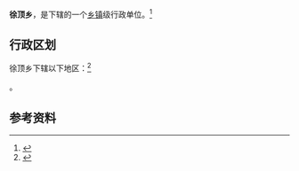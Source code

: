 {{中国乡级行政区|62/29/23/201/000}}

'''徐顶乡'''，是{{PRC admin/fullname|62/29/23/201/000|3}}下辖的一个[[乡镇|乡镇]]级行政单位。<ref>{{PRC admin/ref sgc|{{PRC admin/parent|62/29/23/201/000}}}}</ref>

== 行政区划 ==

徐顶乡下辖以下地区：<ref>{{PRC admin/ref sgc|62/29/23/201/000}}</ref>

{{PRC admin/children|62/29/23/201/000}}。

== 参考资料 ==

{{reflist}}

{{行政区划小作品}}
{{PRC admin/navcat|62/29/23/201/000}}